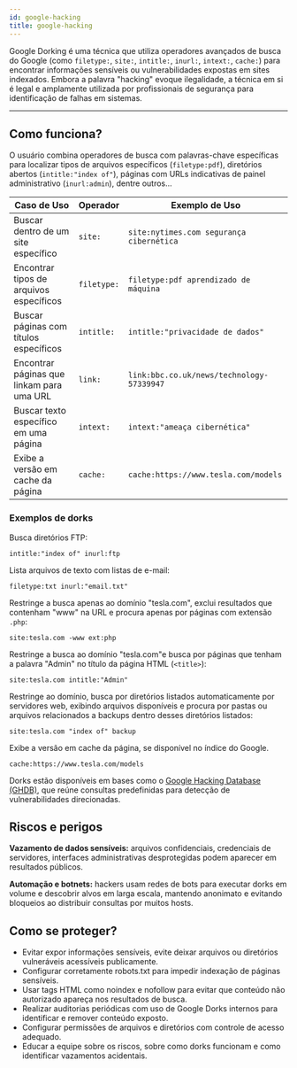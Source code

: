 ```yaml
---
id: google-hacking
title: google-hacking
---
```


Google Dorking é uma técnica que utiliza operadores avançados de busca do Google
(como `filetype:`, `site:`, `intitle:`, `inurl:`, `intext:`, `cache:`) para
encontrar informações sensíveis ou vulnerabilidades expostas em sites indexados.
Embora a palavra "hacking" evoque ilegalidade, a técnica em si é legal e
amplamente utilizada por profissionais de segurança para identificação de falhas
em sistemas.

---

## Como funciona?

O usuário combina operadores de busca com palavras-chave específicas para
localizar tipos de arquivos específicos (`filetype:pdf`), diretórios abertos
(`intitle:"index of"`), páginas com URLs indicativas de painel administrativo
(`inurl:admin`), dentre outros...

<table>
  <thead>
    <tr>
      <th style={{ textAlign: "left" }}>Caso de Uso</th>
      <th style={{ textAlign: "left" }}>Operador</th>
      <th style={{ textAlign: "left" }}>Exemplo de Uso</th>
    </tr>
  </thead>
  <tbody>
    <tr>
      <td>Buscar dentro de um site específico</td>
      <td><code>site:</code></td>
      <td><code>site:nytimes.com segurança cibernética</code></td>
    </tr>
    <tr>
      <td>Encontrar tipos de arquivos específicos</td>
      <td><code>filetype:</code></td>
      <td><code>filetype:pdf aprendizado de máquina</code></td>
    </tr>
    <tr>
      <td>Buscar páginas com títulos específicos</td>
      <td><code>intitle:</code></td>
      <td><code>intitle:"privacidade de dados"</code></td>
    </tr>
    <tr>
      <td>Encontrar páginas que linkam para uma URL</td>
      <td><code>link:</code></td>
      <td><code>link:bbc.co.uk/news/technology-57339947</code></td>
    </tr>
    <tr>
      <td>Buscar texto específico em uma página</td>
      <td><code>intext:</code></td>
      <td><code>intext:"ameaça cibernética"</code></td>
    </tr>
    <tr>
      <td>Exibe a versão em cache da página</td>
      <td><code>cache:</code></td>
      <td><code>cache:https://www.tesla.com/models</code></td>
    </tr>
  </tbody>
</table>

### Exemplos de dorks

Busca diretórios FTP:

```none
intitle:"index of" inurl:ftp
```

Lista arquivos de texto com listas de e-mail:

```none
filetype:txt inurl:"email.txt"
```

Restringe a busca apenas ao domínio "tesla.com", exclui resultados que contenham
"www" na URL e procura apenas por páginas com extensão `.php`:

```none
site:tesla.com -www ext:php
```

Restringe a busca ao domínio "tesla.com"e busca por páginas que tenham a palavra
"Admin" no título da página HTML (`<title>`):

```none
site:tesla.com intitle:"Admin"
```

Restringe ao domínio, busca por diretórios listados automaticamente por
servidores web, exibindo arquivos disponíveis e procura por pastas ou arquivos
relacionados a backups dentro desses diretórios listados:

```none
site:tesla.com "index of" backup
```

Exibe a versão em cache da página, se disponível no índice do Google.

```none
cache:https://www.tesla.com/models
```

Dorks estão disponíveis em bases como o [Google Hacking Database (GHDB)](https://www.exploit-db.com/google-hacking-database),
que reúne consultas predefinidas para detecção de vulnerabilidades direcionadas.

## Riscos e perigos

**Vazamento de dados sensíveis:** arquivos confidenciais, credenciais de
servidores, interfaces administrativas desprotegidas podem aparecer em
resultados públicos.

**Automação e botnets:** hackers usam redes de bots para executar dorks em
volume e descobrir alvos em larga escala, mantendo anonimato e evitando
bloqueios ao distribuir consultas por muitos hosts.

## Como se proteger?

- Evitar expor informações sensíveis, evite deixar arquivos ou diretórios
vulneráveis acessíveis publicamente.
- Configurar corretamente robots.txt para impedir indexação de páginas sensíveis.
- Usar tags HTML como noindex e nofollow para evitar que conteúdo não autorizado
apareça nos resultados de busca.
- Realizar auditorias periódicas com uso de Google Dorks internos para
identificar e remover conteúdo exposto.
- Configurar permissões de arquivos e diretórios com controle de acesso adequado.
- Educar a equipe sobre os riscos, sobre como dorks funcionam e como identificar
vazamentos acidentais.
